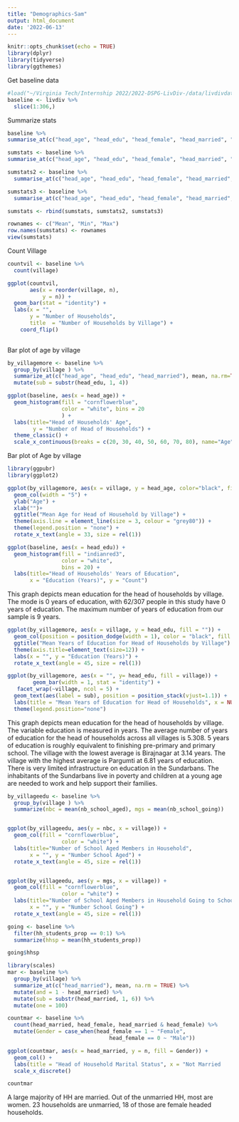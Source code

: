 ```yaml
---
title: "Demographics-Sam"
output: html_document
date: '2022-06-13'
---
```


```r
knitr::opts_chunk$set(echo = TRUE)
library(dplyr)
library(tidyverse)
library(ggthemes)
```

Get baseline data 

```r
#load("~/Virginia Tech/Internship 2022/2022-DSPG-LivDiv-/data/livdivdata.RData")
baseline <- livdiv %>%
  slice(1:306,)
```

Summarize stats

```r
baseline %>%
summarise_at(c("head_age", "head_edu", "head_female", "head_married", "hh_students_prop", "nb_school_aged", "nb_school_going"), mean, na.rm = TRUE)

sumstats <- baseline %>%
summarise_at(c("head_age", "head_edu", "head_female", "head_married", "hh_students_prop", "nb_school_aged", "nb_school_going"), mean, na.rm = TRUE)

sumstats2 <- baseline %>%
  summarise_at(c("head_age", "head_edu", "head_female", "head_married", "hh_students_prop", "nb_school_aged", "nb_school_going"), min, na.rm = TRUE)

sumstats3 <- baseline %>%
  summarise_at(c("head_age", "head_edu", "head_female", "head_married", "hh_students_prop", "nb_school_aged", "nb_school_going"), max, na.rm = TRUE)

sumstats <- rbind(sumstats, sumstats2, sumstats3)

rownames <- c("Mean", "Min", "Max")
row.names(sumstats) <- rownames
view(sumstats)


```

Count Village 

```r
countvil <- baseline %>% 
  count(village) 

ggplot(countvil, 
       aes(x = reorder(village, n), 
           y = n)) + 
  geom_bar(stat = "identity") +
  labs(x = "", 
       y = "Number of Households", 
       title  = "Number of Households by Village") +
    coord_flip() 
 

```


Bar plot of age by village 

```r
by_villagemore <- baseline %>% 
  group_by(village ) %>% 
  summarize_at(c("head_age", "head_edu", "head_married"), mean, na.rm=TRUE) %>%
  mutate(sub = substr(head_edu, 1, 4))
```


```r
ggplot(baseline, aes(x = head_age)) +
  geom_histogram(fill = "cornflowerblue", 
                 color = "white", bins = 20
                 ) + 
  labs(title="Head of Households' Age",
        y = "Number of Head of Households") +
  theme_classic() +
  scale_x_continuous(breaks = c(20, 30, 40, 50, 60, 70, 80), name="Age", limits=c(20, 80)) 

```
 
Bar plot of Age by village 

```r
library(ggpubr)
library(ggplot2)

ggplot(by_villagemore, aes(x = village, y = head_age, color="black", fill="#c5bf6f", width=0.5, srt = 45)) +
  geom_col(width = "5") +
  ylab("Age") + 
  xlab("")+
  ggtitle("Mean Age for Head of Household by Village") +
  theme(axis.line = element_line(size = 3, colour = "grey80")) +
  theme(legend.position = "none") +
  rotate_x_text(angle = 33, size = rel(1)) 

```



```r
ggplot(baseline, aes(x = head_edu)) +
  geom_histogram(fill = "indianred3", 
                 color = "white", 
                 bins = 20) + 
  labs(title="Head of Households' Years of Education",
       x = "Education (Years)", y = "Count")
```

This graph depicts mean education for the head of households by village.
The mode is 0 years of education, with 62/307 people in this study have 0 years of education. The maximum number of years of education from our sample is 9 years. 

```r
ggplot(by_villagemore, aes(x = village, y = head_edu, fill = "")) +
  geom_col(position = position_dodge(width = 1), color = "black", fill = "skyblue") +
  ggtitle("Mean Years of Education for Head of Households by Village") +
  theme(axis.title=element_text(size=12)) +
  labs(x = "", y = "Education (Years)") +
  rotate_x_text(angle = 45, size = rel(1)) 
```


```r


ggplot(by_villagemore, aes(x = "", y= head_edu, fill = village)) +
        geom_bar(width = 1, stat = "identity") +
   facet_wrap(~village, ncol = 5) +
  geom_text(aes(label = sub), position = position_stack(vjust=1.1)) +
  labs(title = "Mean Years of Education for Head of Households", x = NULL, y = "Years of Education") +
  theme(legend.position="none") 
```

This graph depicts mean education for the head of households by village.  The variable education is measured in years. The average number of years of education for the head of households across all villages is 5.308. 5 years of education is roughly equivalent to finishing pre-primary and primary school. The village with the lowest average is Birajnagar at 3.14 years. The village with the highest average is Pargumti at 6.81 years of education. There is very limited infrastructure on education in the Sundarbans. The inhabitants of the Sundarbans live in poverty and children at a young age are needed to work and help support their families. 


```r

by_villageedu <- baseline %>% 
  group_by(village ) %>% 
  summarize(nbc = mean(nb_school_aged), mgs = mean(nb_school_going))


ggplot(by_villageedu, aes(y = nbc, x = village)) +
  geom_col(fill = "cornflowerblue", 
                 color = "white") + 
  labs(title="Number of School Aged Members in Household", 
       x = "", y = "Number School Aged") +
  rotate_x_text(angle = 45, size = rel(1)) 


ggplot(by_villageedu, aes(y = mgs, x = village)) +
  geom_col(fill = "cornflowerblue", 
                 color = "white") + 
  labs(title="Number of School Aged Members in Household Going to School", 
       x = "", y = "Number School Going") +
  rotate_x_text(angle = 45, size = rel(1)) 

going <- baseline %>% 
  filter(hh_students_prop == 0:1) %>%
  summarize(hhsp = mean(hh_students_prop))

going$hhsp 


```



```r
library(scales)
mar <- baseline %>% 
  group_by(village) %>%
  summarize_at(c("head_married"), mean, na.rm = TRUE) %>%
  mutate(and = 1 - head_married) %>%
  mutate(sub = substr(head_married, 1, 6)) %>%
  mutate(one = 100)
```


```r
countmar <- baseline %>%
  count(head_married, head_female, head_married & head_female) %>% 
  mutate(Gender = case_when(head_female == 1 ~ "Female", 
                                head_female == 0 ~ "Male"))

ggplot(countmar, aes(x = head_married, y = n, fill = Gender)) +
  geom_col() +
  labs(title = "Head of Household Marital Status", x = "Not Married                            Married", y = "Count") +
  scale_x_discrete() 

countmar
```
A large majority of HH are married. Out of the unmarried HH, most are women. 23 households are unmarried, 18 of those are female headed households. 






 

 

 
      
    







